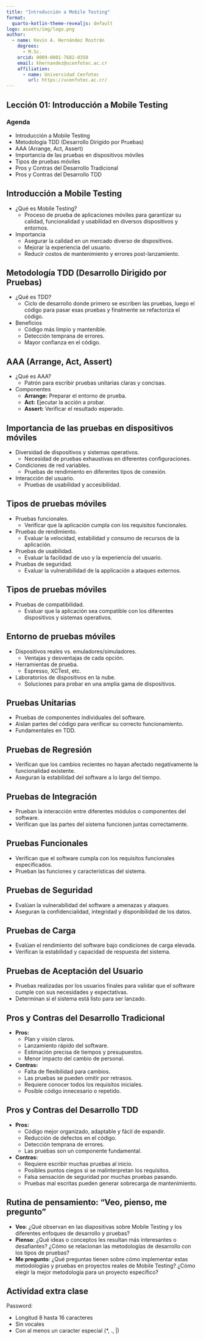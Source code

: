 ```yaml
---
title: "Introducción a Mobile Testing"
format:
  quarto-kotlin-theme-revealjs: default
logo: assets/img/logo.png
author:
  - name: Kevin A. Hernández Rostrán
    degrees:
      - M.Sc.
    orcid: 0009-0001-7682-0350
    email: khernandez@ucenfotec.ac.cr
    affiliation:
      - name: Universidad Cenfotec
        url: https://ucenfotec.ac.cr/
---
```


## Lección 01: Introducción a Mobile Testing

### Agenda

*   Introducción a Mobile Testing
*   Metodología TDD (Desarrollo Dirigido por Pruebas)
*   AAA (Arrange, Act, Assert)
*   Importancia de las pruebas en dispositivos móviles
*   Tipos de pruebas móviles
*   Pros y Contras del Desarrollo Tradicional
*   Pros y Contras del Desarrollo TDD

## Introducción a Mobile Testing

*   ¿Qué es Mobile Testing?
    *   Proceso de prueba de aplicaciones móviles para garantizar su calidad, funcionalidad y usabilidad en diversos dispositivos y entornos.
*   Importancia
    *   Asegurar la calidad en un mercado diverso de dispositivos.
    *   Mejorar la experiencia del usuario.
    *   Reducir costos de mantenimiento y errores post-lanzamiento.

## Metodología TDD (Desarrollo Dirigido por Pruebas)

*   ¿Qué es TDD?
    *   Ciclo de desarrollo donde primero se escriben las pruebas, luego el código para pasar esas pruebas y finalmente se refactoriza el código.
*   Beneficios
    *   Código más limpio y mantenible.
    *   Detección temprana de errores.
    *   Mayor confianza en el código.

## AAA (Arrange, Act, Assert)

*   ¿Qué es AAA?
    *   Patrón para escribir pruebas unitarias claras y concisas.
*   Componentes
    *   **Arrange:** Preparar el entorno de prueba.
    *   **Act:** Ejecutar la acción a probar.
    *   **Assert:** Verificar el resultado esperado.

## Importancia de las pruebas en dispositivos móviles

*   Diversidad de dispositivos y sistemas operativos.
    *   Necesidad de pruebas exhaustivas en diferentes configuraciones.
*   Condiciones de red variables.
    *   Pruebas de rendimiento en diferentes tipos de conexión.
*   Interacción del usuario.
    *   Pruebas de usabilidad y accesibilidad.

## Tipos de pruebas móviles

*   Pruebas funcionales.
    *   Verificar que la aplicación cumpla con los requisitos funcionales.
*   Pruebas de rendimiento.
    *   Evaluar la velocidad, estabilidad y consumo de recursos de la aplicación.
*   Pruebas de usabilidad.
    *   Evaluar la facilidad de uso y la experiencia del usuario.
*   Pruebas de seguridad.
    *   Evaluar la vulnerabilidad de la applicación a ataques externos.

## Tipos de pruebas móviles

*   Pruebas de compatibilidad.
    *   Evaluar que la aplicación sea compatible con los diferentes dispositivos y sistemas operativos.

## Entorno de pruebas móviles

*   Dispositivos reales vs. emuladores/simuladores.
    *   Ventajas y desventajas de cada opción.
*   Herramientas de prueba.
    *   Espresso, XCTest, etc.
*   Laboratorios de dispositivos en la nube.
    *   Soluciones para probar en una amplia gama de dispositivos.


## Pruebas Unitarias

*   Pruebas de componentes individuales del software.
*   Aislan partes del código para verificar su correcto funcionamiento.
*   Fundamentales en TDD.

## Pruebas de Regresión

*   Verifican que los cambios recientes no hayan afectado negativamente la funcionalidad existente.
*   Aseguran la estabilidad del software a lo largo del tiempo.

## Pruebas de Integración

*   Prueban la interacción entre diferentes módulos o componentes del software.
*   Verifican que las partes del sistema funcionen juntas correctamente.

## Pruebas Funcionales

*   Verifican que el software cumpla con los requisitos funcionales especificados.
*   Prueban las funciones y características del sistema.

## Pruebas de Seguridad

*   Evalúan la vulnerabilidad del software a amenazas y ataques.
*   Aseguran la confidencialidad, integridad y disponibilidad de los datos.

## Pruebas de Carga

*   Evalúan el rendimiento del software bajo condiciones de carga elevada.
*   Verifican la estabilidad y capacidad de respuesta del sistema.

## Pruebas de Aceptación del Usuario

*   Pruebas realizadas por los usuarios finales para validar que el software cumple con sus necesidades y expectativas.
*   Determinan si el sistema está listo para ser lanzado.

## Pros y Contras del Desarrollo Tradicional

*   **Pros:**
    *   Plan y visión claros.
    *   Lanzamiento rápido del software.
    *   Estimación precisa de tiempos y presupuestos.
    *   Menor impacto del cambio de personal.
*   **Contras:**
    *   Falta de flexibilidad para cambios.
    *   Las pruebas se pueden omitir por retrasos.
    *   Requiere conocer todos los requisitos iniciales.
    *   Posible código innecesario o repetido.

## Pros y Contras del Desarrollo TDD

*   **Pros:**
    *   Código mejor organizado, adaptable y fácil de expandir.
    *   Reducción de defectos en el código.
    *   Detección temprana de errores.
    *   Las pruebas son un componente fundamental.
*   **Contras:**
    *   Requiere escribir muchas pruebas al inicio.
    *   Posibles puntos ciegos si se malinterpretan los requisitos.
    *   Falsa sensación de seguridad por muchas pruebas pasando.
    *   Pruebas mal escritas pueden generar sobrecarga de mantenimiento.

## Rutina de pensamiento: "Veo, pienso, me pregunto"

*   **Veo**: ¿Qué observan en las diapositivas sobre Mobile Testing y los diferentes enfoques de desarrollo y pruebas?
*   **Pienso**: ¿Qué ideas o conceptos les resultan más interesantes o desafiantes? ¿Cómo se relacionan las metodologías de desarrollo con los tipos de pruebas?
*   **Me pregunto**: ¿Qué preguntas tienen sobre cómo implementar estas metodologías y pruebas en proyectos reales de Mobile Testing? ¿Cómo elegir la mejor metodología para un proyecto específico?

## Actividad extra clase

Password:

- Longitud 8 hasta 16 caracteres
- Sin vocales
- Con al menos un caracter especial (*, ., |)
